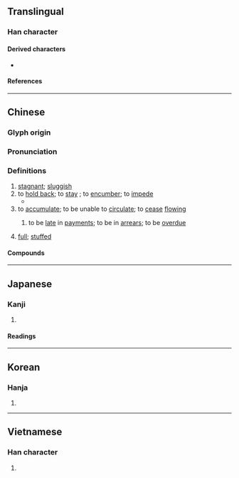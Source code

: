 {{also|滞}}
{{character info}}
==Translingual==
{{CJKV-forms|滯|滞|滞|滯}}

===Han character===
{{Han char|rn=85|rad=水|as=11|sn=14|four=34127|canj=EKPB|ids=⿰氵帶}}

====Derived characters====
* {{l|mul|[[懘]]}}

====References====
{{Han ref|kx=0643.290|dkj=18075|dj=1051.100|hdz=31715.020|uh=6EEF}}

----

==Chinese==
{{zh-forms|s=滞}}

===Glyph origin===
{{Han etym}}

===Pronunciation===
{{zh-pron
|m=zhì
|c=zai6
|mn=qz,xm:tē/tw:tè/zz:tī/qz:thē/twv:thì
|mn-t=ti3
|mc=y
|oc=y
|cat=v,a
}}

===Definitions===
{{zh-hanzi}}

# [[stagnant]]; [[sluggish]]
# to [[hold back]]; to [[stay]] {{gloss|to [[hinder]]}}; to [[encumber]]; to [[impede]]
#* {{zh-x|聖人 不 凝-滯 於 物，而 能 與 世 推移。|Wise ones cannot '''be held back''' by external objects; they are in motion together with the world.|ref=Chuci}}
# to [[accumulate]]; to be unable to [[circulate]]; to [[cease]] [[flow]]ing
#: {{zh-x|滯銷|to fail to [[sell]]}}
## to be [[late]] in [[payment]]s; to be in [[arrears]]; to be [[overdue]]
##: {{zh-x|滯納金|late fine}}
# {{lb|zh|Cantonese|of stomach}} [[full]]; [[stuffed]]

====Compounds====
{{zh-der|不滯|停滯|停滯不前|凝滯|否滯|呆滯|呆滯物料|困滯|圮滯|壅滯|屈滯|底滯|延滯|愆滯|撒滯殢|智能遲滯|板滯|沉滯|泥滯|流滯|淤滯|淹滯|滯伏|滯固|滯客|滯悶|滯氣|滯沛|滯泥|滯淫|滯滯泥泥|滯留|滯留鋒|滯礙|滯積|滯納金|滯累|滯育期|滯胃|滯訟|滯貨|滯鈍|滯銷|澀滯|濘滯|濡滯|獃滯|留滯|疑滯|稽滯|羈滯|蹇滯|遲滯|阻滯|陷滯}}

----

==Japanese==
{{ja-kanji forms|滞|滯}}

===Kanji===
{{ja-kanji|grade=|rs=水11|shin=滞}}

# {{rfdef|ja|sort=水11}}

====Readings====
{{ja-readings
|on=たい
|kun=とどこお-る
}}

----

==Korean==

===Hanja===
{{ko-hanja|체}}

# {{rfdef|ko|sort=水11}}

----

==Vietnamese==

===Han character===
{{vi-readings|rs=水11|reading=[[sệ]], [[chề]], [[trẹ]], [[trệ]], [[trễ]], [[dải]], [[đái]], [[đáy]], [[trề]], [[xễ]]}}

# {{rfdef|vi|sort=水11}}